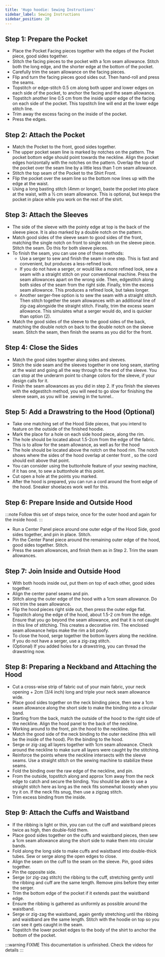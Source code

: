 ```yaml
---
title: 'Hugo hoodie: Sewing Instructions'
sidebar_label: Sewing Instructions
sidebar_position: 20
---
```


<YouTube id="PL1gv5yv3DoZOHLjisuD1JcUPTkFy_IGGO" playlist />

## Step 1: Prepare the Pocket

- Place the Pocket Facing pieces together with the edges of the Pocket piece,
  good sides together.
- Stitch the facing pieces to the pocket with a 1cm seam allowance. Stitch
  both the long edge, and the shorter edge at the bottom of the pocket.
- Carefully trim the seam allowance on the facing pieces.
- Flip and turn the facing pieces good sides out. Then hand-roll and press the
  seams.
- Topstitch or edge-stitch 0.5 cm along both upper and lower edges on each side
  of the pocket, to anchor the facing and the seam allowance.
- Topstitch another line 0.5 cm from the inside upper edge of the facing on
  each side of the pocket. This topstitch line will end at the lower edge
  stitch line.
- Trim away the excess facing on the inside of the pocket.
- Press the edges.

## Step 2: Attach the Pocket

- Match the Pocket to the front, good sides together.
- The upper pocket seam line is marked by notches on the pattern. The pocket
  bottom edge should point towards the neckline. Align the pocket edges
  horizontally with the notches on the pattern. Overlap the top of the pocket
  over the seam line by a little less than 1 cm seam allowance.
- Stitch the top seam of the Pocket to the Shirt Front.
- Flip the pocket over the seam line so the bottom now lines up with the edge
  at the waist.
- Using a long basting stitch (4mm or longer), baste the pocket into place at
  the waist, with a ½ cm seam allowance. This is optional, but keeps the
  pocket in place while you work on the rest of the shirt.

## Step 3: Attach the Sleeves

- The side of the sleeve with the pointy edge at top is the back of the sleeve
  piece. It is also marked by a double notch on the pattern.
- Match good sides of the sleeve seam to good sides of the front, matching the
  single notch on front to single notch on the sleeve piece. Stitch the seam.
  Do this for both sleeve pieces.
- To finish the seam, you can use one of these methods:
  - Use a serger to sew and finish the seam in one step. This is fast and
    convenient, but produces a less-refined look.
  - If you do not have a serger, or would like a more refined look, sew a seam
    with a straight stitch on your conventional machine. Press the seam
    allowances apart on the wrong side. Then, edgestitch along both sides of
    the seam from the right side. Finally, trim the excess seam allowance.
    This produces a refined look, but takes longer.
  - Another serger-free option is to sew the seam with a straight stitch. Then
    stitch together the seam allowances with an additional line of zig-zag
    alongside the straight stitch. Finally, trim the excess seam allowance.
    This simulates what a serger would do, and is quicker than option (2).
- Match the good sides of the sleeve to the good sides of the back, matching
  the double notch on back to the double notch on the sleeve seam. Stitch the
  seam, then finish the seams as you did for the front.

## Step 4: Close the Sides

- Match the good sides together along sides and sleeves.
- Stitch the side seam and the sleeves together in one long seam, starting at
  the waist and going all the way through to the end of the sleeve. You can
  stop at the underarm point to change colors for the sleeve, if your design
  calls for it.
- Finish the seam allowances as you did in step 2. If you finish the sleeves
  with the edgestitch method, you will need to go slow for finishing the sleeve
  seam, as you will be .sewing in the tunnel..

## Step 5: Add a Drawstring to the Hood (Optional)

- Take one matching set of the Hood Side pieces, that you intend to feature on
  the outside of the finished hoodie.
- Mark the place for a hole on each side hood piece, along the rim.
- The hole should be located about 1.5-2cm from the edge of the fabric. This
  is to allow for the seam allowance, as well as for the hood
- The hole should be located above the notch on the hood rim. The notch shows
  where the sides of the hood overlap at center front , so the cord should exit
  above that point.
- You can consider using the buttonhole feature of your sewing machine, if it
  has one, to sew a buttonhole at this point.
- Cut open a hole at the points you marked.
- After the hood is prepared, you can run a cord around the front edge of the
  hood. Sneaker shoelaces work well for this.

## Step 6: Prepare Inside and Outside Hood

:::note
Follow this set of steps twice, once for the outer hood and again for the inside hood.
:::

- Run a Center Panel piece around one outer edge of the Hood Side, good sides
  together, and pin in place. Stitch.
- Pin the Center Panel piece around the remaining outer edge of the hood, good
  sides together. Stitch.
- Press the seam allowances, and finish them as in Step 2. Trim the seam
  allowances.

## Step 7: Join Inside and Outside Hood

- With both hoods inside out, put them on top of each other, good sides
  together.
- Align the center panel seams and pin.
- Stitch along the outer edge of the hood with a 1cm seam allowance. Do not
  trim the seam allowance.
- Flip the hood pieces right side out, then press the outer edge flat.
- Topstitch along the edge of the hood, about 1.5-2 cm from the edge. Ensure
  that you go beyond the seam allowance, and that it is not caught in this line
  of stitching. This creates a decorative rim. The enclosed seam allowance
  helps make the rim a bit poofy.
- To close the hood, serge together the bottom layers along the neckline. If
  you do not have a serger, use a zig-zag stitch.
- (Optional) If you added holes for a drawstring, you can thread the drawstring
  now.

## Step 8: Preparing a Neckband and Attaching the Hood

- Cut a cross-wise strip of fabric out of your main fabric, your neck opening +
  2cm (3/4 inch) long and triple your neck seam allowance wide.
- Place good sides together on the neck binding piece, then sew a 1cm seam
  allowance along the short side to make the binding into a circular band.
- Starting from the back, match the outside of the hood to the right side of
  the neckline. Align the hood panel to the back of the neckline.
- Working around to the front, pin the hood to the neckline.
- Match the good side of the neck binding to the outer neckline (this will be
  the inside of the hood). Pin the binding to the hood.
- Serge or zig-zag all layers together with 1cm seam allowance. Check around
  the neckline to make sure all layers were caught by the stitching.
- Reinforce the points where the neckline intersects with the sleeve seams.
  Use a straight stitch on the sewing machine to stabilize these seams.
- Fold the binding over the raw edge of the neckline, and pin.
- From the outside, topstitch along and approx 1cm away from the neck edge to
  catch and secure the binding. You should be able to use a straight stitch
  here as long as the neck fits somewhat loosely when you try it on. If the
  neck fits snug, then use a zigzag stitch.
- Trim excess binding from the inside.

## Step 9: Attach the Cuffs and Waistband

- If the ribbing is light or thin, you can cut the cuff and waistband pieces
  twice as high, then double-fold them.
- Place good sides together on the cuffs and waistband pieces, then sew a 1cm
  seam allowance along the short side to make them into circular bands.
- Fold along the long side to make cuffs and waistband into double-thick tubes.
  Sew or serge along the open edges to close.
- Align the seam on the cuff to the seam on the sleeve. Pin, good sides
  together.
- Pin the opposite side.
- Serge (or zig-zag stitch) the ribbing to the cuff, stretching gently until
  the ribbing and cuff are the same length. Remove pins before they enter the
  serger.
- Trim the bottom edge of the pocket if it extends past the waistband edge.
- Ensure the ribbing is gathered as uniformly as possible around the waistband.
- Serge or zig-zag the waistband, again gently stretching until the ribbing and
  waistband are the same length. Stitch with the hoodie on top so you can see
  it gets caught in the seam.
- Topstitch the lower pocket edges to the body of the shirt to anchor the
  bottom of the pocket.

:::warning FIXME
This documentation is unfinished. Check the videos for details
:::
